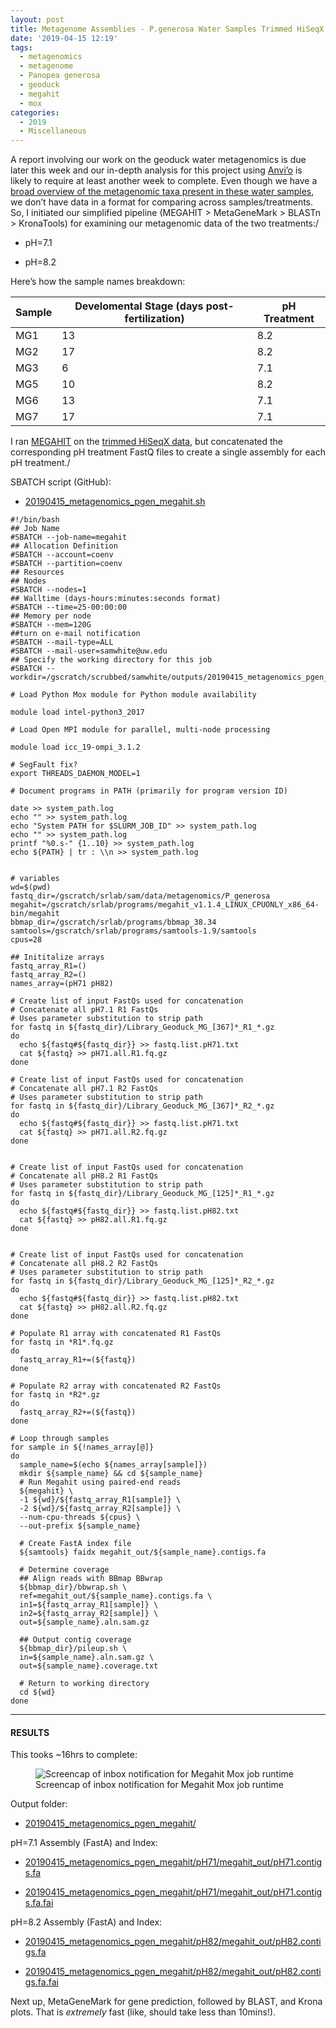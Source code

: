 ```yaml
---
layout: post
title: Metagenome Assemblies - P.generosa Water Samples Trimmed HiSeqX Data Using Megahit on Mox to Compare pH Treatments
date: '2019-04-15 12:19'
tags:
  - metagenomics
  - metagenome
  - Panopea generosa
  - geoduck
  - megahit
  - mox
categories:
  - 2019
  - Miscellaneous
---
```


A report involving our work on the geoduck water metagenomics is due later this week and our in-depth analysis for this project using [Anvi'o](http://merenlab.org/software/anvio/) is likely to require at least another week to complete. Even though we have a [broad overview of the metagenomic taxa present in these water samples](https://robertslab.github.io/sams-notebook/posts/2019/2019-03-25-Metagenomics---Taxonomic-Diversity-from-Geoduck-Water-with-BLASTn-and-Krona-Plots/), we don't have data in a format for comparing across samples/treatments. So, I initiated our simplified pipeline (MEGAHIT > MetaGeneMark > BLASTn > KronaTools) for examining our metagenomic data of the two treatments:/

- pH=7.1

- pH=8.2

Here's how the sample names breakdown:

| Sample | Develomental Stage (days post-fertilization) | pH Treatment |
|--------|-------------------------|--------------|
| MG1    | 13                      | 8.2          |
| MG2    | 17                      | 8.2          |
| MG3    | 6                       | 7.1          |
| MG5    | 10                      | 8.2          |
| MG6    | 13                      | 7.1          |
| MG7    | 17                      | 7.1          |

I ran [MEGAHIT](https://github.com/voutcn/megahit) on the [trimmed HiSeqX data](https://robertslab.github.io/sams-notebook/posts/2018/2018-12-11-FastQC-and-Trimming---Metagenomics-Geoduck-HiSeqX-Reads-from-20180809/), but concatenated the corresponding pH treatment FastQ files to create a single assembly for each pH treatment./

SBATCH script (GitHub):

- [20190415_metagenomics_pgen_megahit.sh](https://github.com/RobertsLab/sams-notebook/blob/master/sbatch_scripts/20190415_metagenomics_pgen_megahit.sh)


```shell
#!/bin/bash
## Job Name
#SBATCH --job-name=megahit
## Allocation Definition
#SBATCH --account=coenv
#SBATCH --partition=coenv
## Resources
## Nodes
#SBATCH --nodes=1
## Walltime (days-hours:minutes:seconds format)
#SBATCH --time=25-00:00:00
## Memory per node
#SBATCH --mem=120G
##turn on e-mail notification
#SBATCH --mail-type=ALL
#SBATCH --mail-user=samwhite@uw.edu
## Specify the working directory for this job
#SBATCH --workdir=/gscratch/scrubbed/samwhite/outputs/20190415_metagenomics_pgen_megahit

# Load Python Mox module for Python module availability

module load intel-python3_2017

# Load Open MPI module for parallel, multi-node processing

module load icc_19-ompi_3.1.2

# SegFault fix?
export THREADS_DAEMON_MODEL=1

# Document programs in PATH (primarily for program version ID)

date >> system_path.log
echo "" >> system_path.log
echo "System PATH for $SLURM_JOB_ID" >> system_path.log
echo "" >> system_path.log
printf "%0.s-" {1..10} >> system_path.log
echo ${PATH} | tr : \\n >> system_path.log


# variables
wd=$(pwd)
fastq_dir=/gscratch/srlab/sam/data/metagenomics/P_generosa
megahit=/gscratch/srlab/programs/megahit_v1.1.4_LINUX_CPUONLY_x86_64-bin/megahit
bbmap_dir=/gscratch/srlab/programs/bbmap_38.34
samtools=/gscratch/srlab/programs/samtools-1.9/samtools
cpus=28

## Inititalize arrays
fastq_array_R1=()
fastq_array_R2=()
names_array=(pH71 pH82)

# Create list of input FastQs used for concatenation
# Concatenate all pH7.1 R1 FastQs
# Uses parameter substitution to strip path
for fastq in ${fastq_dir}/Library_Geoduck_MG_[367]*_R1_*.gz
do
  echo ${fastq#${fastq_dir}} >> fastq.list.pH71.txt
  cat ${fastq} >> pH71.all.R1.fq.gz
done

# Create list of input FastQs used for concatenation
# Concatenate all pH7.1 R2 FastQs
# Uses parameter substitution to strip path
for fastq in ${fastq_dir}/Library_Geoduck_MG_[367]*_R2_*.gz
do
  echo ${fastq#${fastq_dir}} >> fastq.list.pH71.txt
  cat ${fastq} >> pH71.all.R2.fq.gz
done


# Create list of input FastQs used for concatenation
# Concatenate all pH8.2 R1 FastQs
# Uses parameter substitution to strip path
for fastq in ${fastq_dir}/Library_Geoduck_MG_[125]*_R1_*.gz
do
  echo ${fastq#${fastq_dir}} >> fastq.list.pH82.txt
  cat ${fastq} >> pH82.all.R1.fq.gz
done


# Create list of input FastQs used for concatenation
# Concatenate all pH8.2 R2 FastQs
# Uses parameter substitution to strip path
for fastq in ${fastq_dir}/Library_Geoduck_MG_[125]*_R2_*.gz
do
  echo ${fastq#${fastq_dir}} >> fastq.list.pH82.txt
  cat ${fastq} >> pH82.all.R2.fq.gz
done

# Populate R1 array with concatenated R1 FastQs
for fastq in *R1*.fq.gz
do
  fastq_array_R1+=(${fastq})
done

# Populate R2 array with concatenated R2 FastQs
for fastq in *R2*.gz
do
  fastq_array_R2+=(${fastq})
done

# Loop through samples
for sample in ${!names_array[@]}
do
  sample_name=$(echo ${names_array[sample]})
  mkdir ${sample_name} && cd ${sample_name}
  # Run Megahit using paired-end reads
  ${megahit} \
  -1 ${wd}/${fastq_array_R1[sample]} \
  -2 ${wd}/${fastq_array_R2[sample]} \
  --num-cpu-threads ${cpus} \
  --out-prefix ${sample_name}

  # Create FastA index file
  ${samtools} faidx megahit_out/${sample_name}.contigs.fa

  # Determine coverage
  ## Align reads with BBmap BBwrap
  ${bbmap_dir}/bbwrap.sh \
  ref=megahit_out/${sample_name}.contigs.fa \
  in1=${fastq_array_R1[sample]} \
  in2=${fastq_array_R2[sample]} \
  out=${sample_name}.aln.sam.gz

  ## Output contig coverage
  ${bbmap_dir}/pileup.sh \
  in=${sample_name}.aln.sam.gz \
  out=${sample_name}.coverage.txt

  # Return to working directory
  cd ${wd}
done
```


---

#### RESULTS

This tooks ~16hrs to complete:

![Screencap of inbox notification for Megahit Mox job runtime](https://github.com/RobertsLab/sams-notebook/blob/master/images/screencaps/20190416-megahit-runtime.png?raw=true)

Output folder:

- [20190415_metagenomics_pgen_megahit/](http://gannet.fish.washington.edu/Atumefaciens/20190415_metagenomics_pgen_megahit/)

pH=7.1 Assembly (FastA) and Index:

- [20190415_metagenomics_pgen_megahit/pH71/megahit_out/pH71.contigs.fa](http://gannet.fish.washington.edu/Atumefaciens/20190415_metagenomics_pgen_megahit/pH71/megahit_out/pH71.contigs.fa)

- [20190415_metagenomics_pgen_megahit/pH71/megahit_out/pH71.contigs.fa.fai](http://gannet.fish.washington.edu/Atumefaciens/20190415_metagenomics_pgen_megahit/pH71/megahit_out/pH71.contigs.fa.fai)

pH=8.2 Assembly (FastA) and Index:

- [20190415_metagenomics_pgen_megahit/pH82/megahit_out/pH82.contigs.fa](http://gannet.fish.washington.edu/Atumefaciens/20190415_metagenomics_pgen_megahit/pH82/megahit_out/pH82.contigs.fa)

- [20190415_metagenomics_pgen_megahit/pH82/megahit_out/pH82.contigs.fa.fai](http://gannet.fish.washington.edu/Atumefaciens/20190415_metagenomics_pgen_megahit/pH82/megahit_out/pH82.contigs.fa.fai)


Next up, MetaGeneMark for gene prediction, followed by BLAST, and Krona plots. That is _extremely_ fast (like, should take less than 10mins!).
